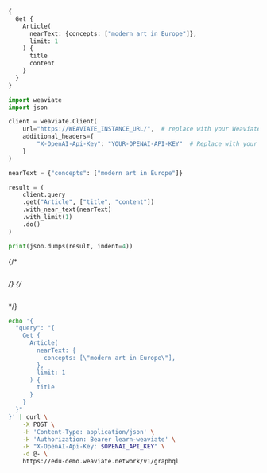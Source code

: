 
<Tabs className="code" groupId="languages">
<TabItem value="graphql" label="GraphQL">

```graphql
{
  Get {
    Article(
      nearText: {concepts: ["modern art in Europe"]},
      limit: 1
    ) {
      title
      content
    }
  }
}
```

</TabItem>
<TabItem value="py" label="Python">

```python
import weaviate
import json

client = weaviate.Client(
    url="https://WEAVIATE_INSTANCE_URL/",  # replace with your Weaviate endpoint
    additional_headers={
        "X-OpenAI-Api-Key": "YOUR-OPENAI-API-KEY"  # Replace with your API key
    }
)

nearText = {"concepts": ["modern art in Europe"]}

result = (
    client.query
    .get("Article", ["title", "content"])
    .with_near_text(nearText)
    .with_limit(1)
    .do()
)

print(json.dumps(result, indent=4))
```

</TabItem>
{/* <TabItem value="go" label="Go">

```go

```

</TabItem> */}
{/* <TabItem value="java" label="Java">

```java

```

</TabItem> */}
<TabItem value="curl" label="Curl">

```bash
echo '{
  "query": "{
    Get {
      Article(
        nearText: {
          concepts: [\"modern art in Europe\"],
        },
        limit: 1
      ) {
        title
      }
    }
  }"
}' | curl \
    -X POST \
    -H 'Content-Type: application/json' \
    -H 'Authorization: Bearer learn-weaviate' \
    -H "X-OpenAI-Api-Key: $OPENAI_API_KEY" \
    -d @- \
    https://edu-demo.weaviate.network/v1/graphql
```

</TabItem>
</Tabs>
